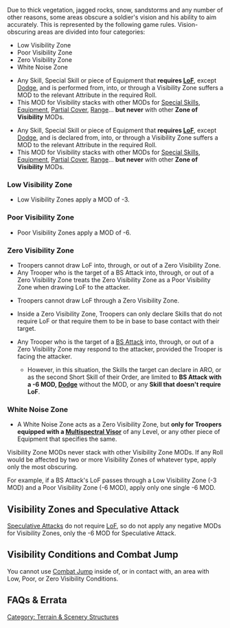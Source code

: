 {{section-terrain-and-scenery-section}}


{{n4only}}
{{n4list}}
Due to thick vegetation, jagged rocks, snow, sandstorms and any number of other reasons, some areas obscure a soldier's vision and his ability to aim accurately. This is represented by the following game rules. Vision-obscuring areas are divided into four categories:
* Low Visibility Zone
* Poor Visibility Zone
* Zero Visibility Zone
* White Noise Zone


{{skillbox |black| VISIBILITY CONDITIONS | }}
{{effects}}
{{update | 1.2, Jan 2022}}
* Any Skill, Special Skill or piece of Equipment that '''requires [[LoF]]''', except [[Dodge]], and is {{erratahighlight}}performed{{erratahighlight-end}} from, into, or through a Visibility Zone suffers a MOD to the relevant Attribute in the required Roll.
* This MOD for Visibility stacks with other MODs for [[Special Skills]], [[Equipment]], [[Partial Cover]], [[Range]]... '''but never''' with other '''Zone of Visibility''' MODs.
{{update-end}}
{{original}}
* Any Skill, Special Skill or piece of Equipment that '''requires [[LoF]]''', except [[Dodge]], and is {{originalhighlight}}declared{{originalhighlight-end}} from, into, or through a Visibility Zone suffers a MOD to the relevant Attribute in the required Roll.
* This MOD for Visibility stacks with other MODs for [[Special Skills]], [[Equipment]], [[Partial Cover]], [[Range]]... '''but never''' with other '''Zone of Visibility''' MODs.
{{original-end}}

===Low Visibility Zone===
* Low Visibility Zones apply a MOD of -3.

===Poor Visibility Zone===
* Poor Visibility Zones apply a MOD of -6.

===Zero Visibility Zone===
{{update | 1.2, Jan 2022}}
* Troopers cannot draw LoF {{erratahighlight}}into, through, or out of{{erratahighlight-end}} a Zero Visibility Zone.
* Any Trooper who is the target of a BS Attack into, through, or out of a Zero Visibility Zone {{erratahighlight}}treats the Zero Visibility Zone as a Poor Visibility Zone when drawing LoF to the attacker.{{erratahighlight-end}}
{{seefaq | Sixth Sense and Multispectral Visor L1.}}
{{update-end}}
{{original}}
* Troopers cannot draw LoF {{originalhighlight}}through{{originalhighlight-end}} a Zero Visibility Zone.
* {{originalhighlight}}Inside a Zero Visibility Zone, Troopers can only declare Skills that do not require LoF or that require them to be in base to base contact with their target.{{originalhighlight-end}}
* Any Trooper who is the target of a [[BS Attack]] into, through, or out of a Zero Visibility Zone {{originalhighlight}}may respond to the attacker, provided the Trooper is facing the attacker.
** {{originalhighlight}}However, in this situation, the Skills the target can declare in ARO, or as the second Short Skill of their Order, are limited to '''BS Attack with a -6 MOD, [[Dodge]]''' without the MOD, or any '''Skill that doesn't require LoF'''. {{seefaq | Sixth Sense and Multispectral Visor L1.}}
{{original-end}}

===White Noise Zone===
* A White Noise Zone acts as a Zero Visibility Zone, but '''only for Troopers equipped with a [[Multispectral Visor]]''' of any Level, or any other piece of Equipment that specifies the same.


{{important-start}}
Visibility Zone MODs never stack with other Visibility Zone MODs. If any Roll would be affected by two or more Visibility Zones of whatever type, apply only the most obscuring.


For example, if a BS Attack's LoF passes through a Low Visibility Zone (-3 MOD) and a Poor Visibility Zone (-6 MOD), apply only one single -6 MOD.
{{important-end}}


== Visibility Zones and Speculative Attack ==
[[Speculative Attack]]s do not require [[LoF]], so do not apply any negative MODs for Visibility Zones, only the -6 MOD for Speculative Attack.

== Visibility Conditions and Combat Jump ==
You cannot use [[Combat Jump]] inside of, or in contact with, an area with Low, Poor, or Zero Visibility Conditions.


== FAQs & Errata ==

{{faqbox |
type = faq |
title = N4 FAQ |
version = 1.0, Jan 2021 |
q = Q: How do Sixth Sense, Zero Visibility Zones and Multipectral Visor Level 1 interact? |
a = A: If the Trooper with Multispectral Visor Level 1 and Sixth Sense is the target of a BS Attack through a Zero Visibility Zone, they ignore the -6 MOD for drawing LoF through the Zero Visibility Zone. |
related = [[Multispectral Visor]], [[Sixth Sense]], [[Visibility Conditions]] }}

{{n4end}}



[[Category: Terrain & Scenery Structures]]